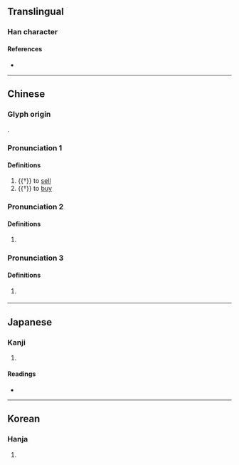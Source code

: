 {{character info/new}}
==Translingual==

===Han character===
{{Han char|rn=9|rad=人|as=15|sn=17|four=24286|canj=OGWC|ids=⿰亻賣}}

====References====
* {{Han ref|kx=0120.220|dkj=01255|dj=0254.200|hdz=10232.150|uh=5125|ud=20773|bh=ECBA|bd=60602}}

----

==Chinese==
{{zh-forms}}

===Glyph origin===
{{Han etym}}
{{Han compound|人|𧶠|c1=s|c2=p|t1=person|ls=psc}}.

===Pronunciation 1===
{{zh-pron
|m=yù
|c=juk6
|mc=2
|oc=1,n
|ma=
|cat=v
}}

====Definitions====
{{zh-hanzi}}

# {{†}} to [[sell]]
# {{†}} to [[buy]]

===Pronunciation 2===
{{zh-pron
|m=dí
|c=dik6
|mc=1
|oc=n,1
|ma=
|cat=v
}}

====Definitions====
{{zh-hanzi}}

# {{zh-hg}} {{zh-alt-form|*覿|to [[see]]}}

===Pronunciation 3===
{{zh-pron
|m=dú
|c=duk6
|mc=1
|oc=n,1
|ma=
|cat=v
}}

====Definitions====
{{zh-hanzi}}

# {{zh-hg}} {{rfdef|zh}}

----

==Japanese==

===Kanji===
{{ja-kanji|grade=|rs=人15}}

# {{defn|lang=ja|sort=人15}}

====Readings====
* {{ja-readings|on=[[いく]] (iku), [[てき]] (teki), [[ちゃく]] (chaku), [[とく]] (toku), [[どく]] (doku)|kun=[[いる]] (iru), [[かむ]] (kamu), [[みる]] (miru)}}

----

==Korean==

===Hanja===
{{ko-hanja|hangeul=육|rv=yuk|mr=yuk}}

# {{defn|lang=ko|sort=人15}}